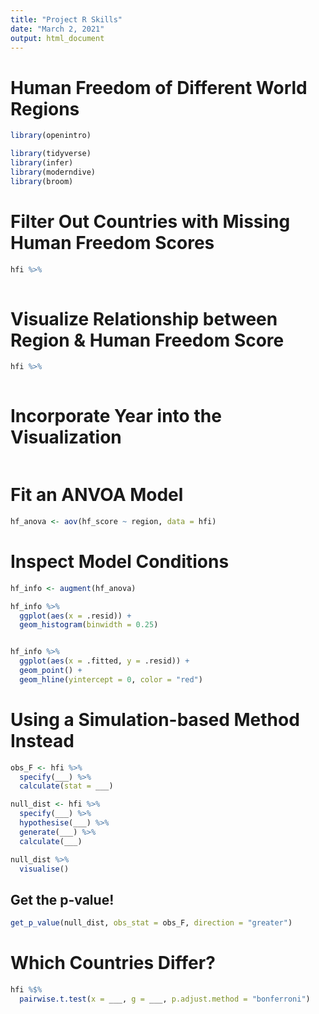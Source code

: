 ```yaml
---
title: "Project R Skills"
date: "March 2, 2021"
output: html_document
---
```


# Human Freedom of Different World Regions

```r
library(openintro)

library(tidyverse)
library(infer)
library(moderndive)
library(broom)
```


# Filter Out Countries with Missing Human Freedom Scores 


```r
hfi %>% 
  
```



# Visualize Relationship between Region & Human Freedom Score

```r
hfi %>% 
  
```



# Incorporate Year into the Visualization

```r

```


# Fit an ANVOA Model 

```r
hf_anova <- aov(hf_score ~ region, data = hfi)

```


# Inspect Model Conditions 

```r
hf_info <- augment(hf_anova)

hf_info %>% 
  ggplot(aes(x = .resid)) + 
  geom_histogram(binwidth = 0.25)


hf_info %>% 
  ggplot(aes(x = .fitted, y = .resid)) + 
  geom_point() + 
  geom_hline(yintercept = 0, color = "red")

```


# Using a Simulation-based Method Instead 


```r
obs_F <- hfi %>% 
  specify(___) %>% 
  calculate(stat = ___)

null_dist <- hfi %>% 
  specify(___) %>% 
  hypothesise(___) %>% 
  generate(___) %>% 
  calculate(___)

null_dist %>% 
  visualise()
```


## Get the p-value! 

```r
get_p_value(null_dist, obs_stat = obs_F, direction = "greater")
```


# Which Countries Differ? 

```r
hfi %$%
  pairwise.t.test(x = ___, g = ___, p.adjust.method = "bonferroni")
```



